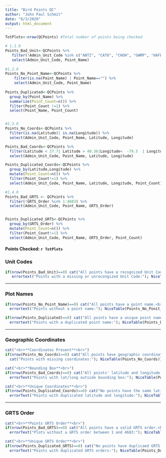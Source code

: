 ```yaml
---
title: "Bird Points QC"
author: "John Paul Schmit"
date: "8/3/2020"
output: html_document
---
```


```r

TotPlots<-nrow(QCPoints) #Total number of points being checked

# 1.1.0
Points_Bad_Unit<-QCPoints %>% 
   filter(!Admin_Unit_Code %in% c("ANTI", "CATO", "CHOH", "GWMP", "HAFE", "MANA", "MONO", "NACE", "PRWI", "ROCR", "WOTR")) %>% 
   select(Admin_Unit_Code, Point_Name)
 
#1.2.0
Points_No_Point_Name<-QCPoints %>% 
    filter(is.na(Point_Name) | Point_Name=="") %>% 
    select(Admin_Unit_Code, Point_Name)
 
Points_Duplicated<-QCPoints %>% 
  group_by(Point_Name) %>% 
  summarize(Point_Count=n()) %>% 
  filter(Point_Count !=1) %>% 
  select(Point_Name, Point_Count)


#1.3.0
Points_No_Coords<-QCPoints %>% 
  filter(is.na(Latitude)| is.na(Longitude)) %>% 
  select(Admin_Unit_Code, Point_Name, Latitude, Longitude)

Points_Bad_Coords<-QCPoints %>% 
  filter(Latitude < 37.7| Latitude > 40.36|Longitude<  -79.5  | Longitude > -76.1 ) %>% 
  select(Admin_Unit_Code, Point_Name, Latitude, Longitude)

Points_Duplicated_Coords<-QCPoints %>% 
  group_by(Latitude,Longitude) %>% 
  mutate(Point_Count=n()) %>% 
  filter(Point_Count!=1) %>% 
  select(Admin_Unit_Code, Point_Name, Latitude, Longitude, Point_Count)

#1.4.0
Points_Bad_GRTS <- QCPoints %>% 
  filter(!GRTS_Order %in% 1:4683) %>% 
  select(Admin_Unit_Code, Point_Name, GRTS_Order)


Points_Duplicated_GRTS<-QCPoints %>% 
  group_by(GRTS_Order) %>% 
  mutate(Point_Count=n()) %>% 
  filter(Point_Count!=1) %>% 
  select(Admin_Unit_Code, Point_Name, GRTS_Order, Point_Count)

```


#### **Points Checked:** `r TotPlots` ####

### Unit Codes

```r
if(nrow(Points_Bad_Unit)==0) cat("All points have a recognized Unit Code.<br>") else {
   errortext("Points with a missing or unrecongized Unit Code:"); NiceTable(Plots_Bad_Unit)}
```

---

### Plot Names

```r
if(nrow(Points_No_Point_Name)==0) cat("All points have a point name.<br>") else {
  errortext("Points without a point name:"); NiceTable(Points_No_Ponit_Name)}

if(nrow(Points_Duplicated)==0) cat("All points have a unique point name.<br>") else {
  errortext("Points with a duplicated point name:"); NiceTable(Points_Duplicated)}
```

---

### Geographic Coordinates

```r
cat("<br>**Coordinates Present**<br>")
if(nrow(Points_No_Coords)==0) cat("All points have geographic coordinates.") else { 
  cat("Points with missing coordinates:"); NiceTable(Points_No_Coords)}

cat("<br>**Bounding Box**<br>")
if(nrow(Points_Bad_Coords)==0) cat("All points' latitude and longitude are within the NCRN bounding box.<br>") else {
  errorText("Points with lat/long outside bounding box:"); NiceTable(Points_Bad_Coords)}

cat("<br>**Unique Coordinates**<br>")
if(nrow(Points_Duplicated_Coords)==0) cat("No points have the same latitude and longitude.<br>") else {
  errorText("Points with duplicated latitude and longitude:"); NiceTable(Points_Duplicated_Coords)}

```

---

### GRTS Order

```r
cat("<br>**Points GRTS Order**<br>")
if(nrow(Points_Bad_GRTS)==0) cat("All points have a valid GRTS order.<br>") else {
  errorText("Plots without a GRTS order between 1 and 4683:"); NiceTable(Points_Bad_GRTS)}

cat("<br>**Unique GRTS Order**<br>")
if(nrow(Points_Duplicated_GRTS)==0) cat("No points have duplicaed GRTS orders.<br>") else {
  errorText("Points with duplicated GRTS orders:"); NiceTable(Points_Duplicated_GRTS)}

```

